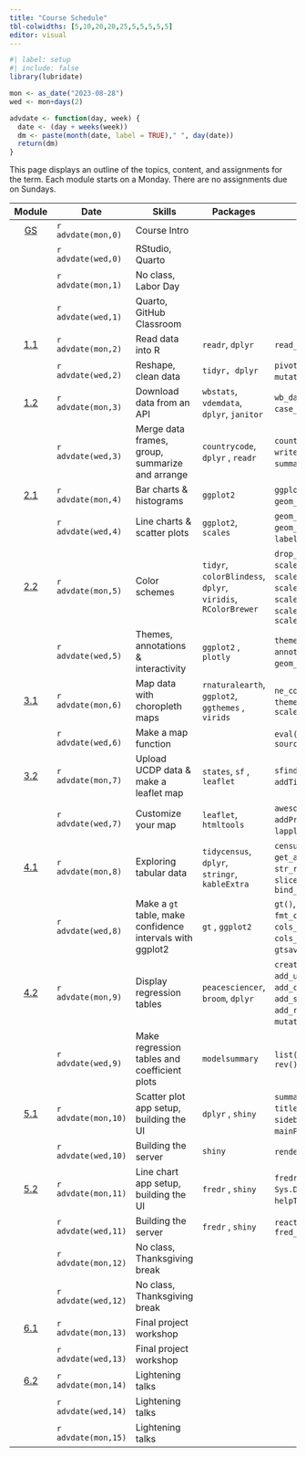 ```yaml
---
title: "Course Schedule"
tbl-colwidths: [5,10,20,20,25,5,5,5,5,5]
editor: visual
---
```


```r
#| label: setup
#| include: false
library(lubridate)

mon <- as_date("2023-08-28")
wed <- mon+days(2)

advdate <- function(day, week) {
  date <- (day + weeks(week))
  dm <- paste(month(date, label = TRUE)," ", day(date))
  return(dm)  
}
```

This page displays an outline of the topics, content, and assignments for the term. Each module starts on a Monday. There are no assignments due on Sundays.

::: column-screen-inset-right
|                        Module                         | Date                | Skills                                                    | Packages                                                     | Functions                                                                                                                                                                           |                                      Readings                                       |                                                                  Reference                                                                  |          Slides           |                                                                                             Videos                                                                                              |                                                                                                     Assignments                                                                                                      |
|:------:|--------|--------|--------|--------|:------:|:------:|:------:|:------:|:------:|
| [GS](/modules/getting-started.html "Getting Started") | `r advdate(mon,0)`  | Course Intro                                              |                                                              |                                                                                                                                                                                     |                                                                                     |                                                                                                                                             |                           |                                                                                                                                                                                                 |                                                                                                                                                                                                                      |
|                                                       | `r advdate(wed,0)`  | RStudio, Quarto                                           |                                                              |                                                                                                                                                                                     |                                                                                     |                        [📖](https://www.tidyverse.org/blog/2017/12/workflow-vs-script/ "project-oriented workflow")                         | [🖥️](slides/week-1.2.qmd) |                                                                       [🖥️](https://youtu.be/gssjyyl7vxI "R and RStudio")                                                                        |                                                                                                                                                                                                                      |
|                                                       | `r advdate(mon,1)`  | No class, Labor Day                                       |                                                              |                                                                                                                                                                                     |                                                                                     |                                                                                                                                             |                           |                                                                                                                                                                                                 |                                                                                                                                                                                                                      |
|                                                       | `r advdate(wed,1)`  | Quarto, GitHub Classroom                                  |                                                              |                                                                                                                                                                                     |                                                                                     |                                          [📖](https://happygitwithr.com/ "Chaps 4, 6, 7, 9 & 12")                                           | [🖥️](slides/week-2.1.qmd) |                                           [🖥️](https://youtu.be/c654j7aQjcg "Quarto")[🖥️](https://youtu.be/ApvMnAfQe8A "GitHub and GitHub Classroom")                                           |                                                                                                                                                                                                                      |
|     [1.1](/modules/module-1.1.html "Module 1.1")      | `r advdate(mon,2)`  | Read data into R                                          | `readr`, `dplyr`                                             | `read_csv()`, `glimpse()`                                                                                                                                                           |                                                                                     |                                 [📖](https://r4ds.hadley.nz/data-import.html#introduction "r4ds 8.1 & 8.2")                                 | [🖥️](slides/week-3.1.qmd) |                               [🖥️](https://youtu.be/YLOaKB8dfF4 "Downloading World Bank data")[🖥️](https://youtu.be/XOGXn8IiHK8 "Reading data from a flat file")                                |                                                                                                                                                                                                                      |
|                                                       | `r advdate(wed,2)`  | Reshape, clean data                                       | `tidyr, dplyr`                                               | `pivot_longer(), mutate()`, `mutate_at()`, `substring()`                                                                                                                            |                                                                                     |                                        [📖](https://r4ds.hadley.nz/data-tidy.html "r4ds 6.1 & 6.3")                                         | [🖥️](slides/week-3.2.qmd) |             [🖥️](https://youtu.be/ud36szsO9a4 "Reshaping data")[🖥️](https://youtu.be/-JT8JSR1z5A "Strings & variable types")[🖥️](https://youtu.be/7bgoebbzfKQ "Cleaning var names")             |                                                                 [📘](https://blackboard.gwu.edu/ultra/courses/_387298_1/outline "Module 1.1. quiz")                                                                  |
|     [1.2](/modules/module-1.2.html "Module 1.2")      | `r advdate(mon,3)`  | Download data from an API                                 | `wbstats`, `vdemdata`, `dplyr`, `janitor`                    | `wb_data()`, `vdem`, `select_()`, `filter()`, `case_match()`, `round_to_fraction()`                                                                                                 |    [📖](https://link.springer.com/article/10.1057/palgrave.ap.5500151 "Norris")     |                                                                                                                                             | [🖥️](slides/week-4.1.qmd) |                           [🖥️](https://youtu.be/cBRTP2imt_o "Dowload data from the World Bank")[🖥️](https://youtu.be/7CvYTeMP_PU "Filter data and select variables")                            |                                                                                                                                                                                                                      |
|                                                       | `r advdate(wed,3)`  | Merge data frames, group, summarize and arrange           | `countrycode`, `dplyr` , `readr`                             | `countrycode()`, `left_join()`, `write_csv()`, `group_by()`, `summarize()`, `arrange()`                                                                                             |                                                                                     | [📖](https://r4ds.hadley.nz/joins.html#sec-mutating-joins "r4ds, 20.3") [📖](https://r4ds.hadley.nz/data-transform.html#groups "r4ds, 4.5") | [🖥️](slides/week-4.2.qmd) | [🖥️](https://youtu.be/ZGD0kO_iwAM "Add country codes to data frame")[🖥️](https://youtu.be/wNF3ZPneHWw "Merge two data frames")[🖥️](https://youtu.be/2nX9p6arQjg "Group, summarize and arrange") |                                 [📘](https://blackboard.gwu.edu/ultra/courses/_387298_1/outline "Module 1.2 quiz")[🧮](/assignments/coding-assignment-1.html "Coding assignment 1")                                  |
|     [2.1](/modules/module-2.1.html "Module 2.1")      | `r advdate(mon,4)`  | Bar charts & histograms                                   | `ggplot2`                                                    | `ggplot()`, `geom_col()`, `geom_histogram()`, `aes()`, `labs()`                                                                                                                     |                                                                                     |        [📖](https://r4ds.hadley.nz/data-visualize.html "r4ds, 2")[📖](https://r4ds.hadley.nz/communication.html#labels "r4ds, 12.2")        | [🖥️](slides/week-5.1.qmd) |                                                 [🖥️](https://youtu.be/hl02sVTyCRA "Bar charts")[🖥️](https://youtu.be/LuNDAIQXx9w "Histograms")                                                  |                                                                                                                                                                                                                      |
|                                                       | `r advdate(wed,4)`  | Line charts & scatter plots                               | `ggplot2`, `scales`                                          | `geom_line()` , `geom_point()`, `geom_smooth()`, `scale_x_log10(),` `label_number()`, `geom_text()`                                                                                 |                                                                                     |                                         [📖](https://r4ds.hadley.nz/layers.html "r4ds, 10.1-10.4")                                          |                           |                                               [🖥️](https://youtu.be/cHos9y261SQ "Line charts")[🖥️](https://youtu.be/Cvme3C268wE "Scatter plots")                                                |                                                                  [📘](https://blackboard.gwu.edu/ultra/courses/_387298_1/outline "Module 2.1 quiz")                                                                  |
|     [2.2](/modules/module-2.2.html "Module 2.2")      | `r advdate(mon,5)`  | Color schemes                                             | `tidyr`, `colorBlindess`, `dplyr`, `viridis`, `RColorBrewer` | `drop_na()`, `cvdPlot()`, `scale_fill_manual()`, `scale_fill_viridis_d()`, `scale_fill_brewer()`, `scale_color_manual()`, `scale_color_viridis_d()`, `scale_color_brewer`           |     [📖](https://www-jstor-org.proxygw.wrlc.org/stable/1951731?seq=8 "Lipset")      |                                     [📖](https://r4ds.hadley.nz/communication.html#scales "r4ds, 12.4")                                     |                           |                                                                       [🖥️](https://youtu.be/fBCtSjg_-Ik "Color schemes")                                                                        |                                                                                                                                                                                                                      |
|                                                       | `r advdate(wed,5)`  | Themes, annotations & interactivity                       | `ggplot2` , `plotly`                                         | `theme_dark()`, `theme_minimal()`, `annotate()`, `geom_hline()`, ``` geom_vline(),``ggplotly() ```, `layout()`                                                                      |                                                                                     |                               [📖](https://r4ds.hadley.nz/communication.html#annotations "r4ds, 12.3 & 12.5")                               |                           |                          [🖥️](https://youtu.be/Le0OJXdsy3o "Themes")[🖥️](https://youtu.be/uEpBMgWilXc "Annotations")[🖥️](https://youtu.be/T-7jtbcwaJ0 "Interactivity")                          |                                 [📘](https://blackboard.gwu.edu/ultra/courses/_387298_1/outline "Module 2.2 quiz") [🧮](/assignments/coding-assignment-2.html "Coding assignment 2")                                 |
|     [3.1](/modules/module-3.1.html "Module 3.1")      | `r advdate(mon,6)`  | Map data with choropleth maps                             | `rnaturalearth`, `ggplot2`, `ggthemes` , `virids`            | `ne_countries()`, `geom_sf()`, `theme_map()` , `theme()` , `scale_fill_viridis_c()`                                                                                                 |                                                                                     |                                                                                                                                             |                           |                                          [🖥️](https://youtu.be/HB3PMF93hzs "Choropleth maps")[🖥️](https://youtu.be/5RnnGov3Iw4 "Map World Bank data")                                           |                                                                                                                                                                                                                      |
|                                                       | `r advdate(wed,6)`  | Make a map function                                       |                                                              | `eval()`, `parse()`, `function()`, `source()`                                                                                                                                       |                                                                                     |                                                                                                                                             |                           |                                                               [🖥️](https://youtu.be/m42vrbEEHT4 "Turn your map into a function")                                                                |                                                                  [📘](https://blackboard.gwu.edu/ultra/courses/_387298_1/outline "Module 3.1 quiz")                                                                  |
|     [3.2](/modules/module-3.2.html "Module 3.2")      | `r advdate(mon,7)`  | Upload UCDP data & make a leaflet map                     | `states`, `sf` , `leaflet`                                   | `sfind()`, `st_as_sf()` , `leaflet()`, `addTiles()`, `addMarkers()`, `setView()`                                                                                                    | [📖](https://www-jstor-org.proxygw.wrlc.org/stable/j.ctt7s3wz.10 "Ross, Chapter 3") |                                                                                                                                             |                           |                                          [🖥️](https://youtu.be/If2PwFv90iI "Upload UCDP data")[🖥️](https://youtu.be/hHUPqgHRqYU "Make a leaflet map")                                           |                                                                                                                                                                                                                      |
|                                                       | `r advdate(wed,7)`  | Customize your map                                        | `leaflet`, `htmltools`                                       | `awesomeIcons()`,`addAwesomeMarkers()`, `addProviderTiles()`, `sprintf()`, `lapply()`, `HTML`                                                                                       |                                                                                     |                                                                                                                                             |                           |                                                                     [🖥️](https://youtu.be/qLYeSsoDvgs "Customize your map")                                                                     |                                 [📘](https://blackboard.gwu.edu/ultra/courses/_387298_1/outline "Module 3.2 quiz") [🧮](/assignments/coding-assignment-3.html "Coding assignment 3")                                 |
|     [4.1](/modules/module-4.1.html "Module 4.1")      | `r advdate(mon,8)`  | Exploring tabular data                                    | `tidycensus`, `dplyr`, `stringr`, `kableExtra`               | `census_api_key()`, `load_variables()`, `get_acs()`, `rename()`, `rename_with`, `str_remove()`, `kable()`, `slice_max()`, `slice_min()`, `slice_sample()`, `bind_rows()`            |                                                                                     |                                                                                                                                             |                           |                   [🖥️](Working%20with%20tidycensus "https://www.youtube.com/embed/wo9vZccmqwc")[🖥️](https://www.youtube.com/embed/wo9vZccmqwc "Explore data with kableExtra")                   |                                                                                                                                                                                                                      |
|                                                       | `r advdate(wed,8)`  | Make a `gt` table, make confidence intervals with ggplot2 | `gt` , `ggplot2`                                             | `gt()`, `tab_header()`, `cols_label()`, `fmt_currency()`, `tab_source_note()`, `cols_width()`, `opt_table_font()`, `cols_align()`, `tab_options()`, `gtsave()` , `geom_errorbar()`  |                                                                                     |                                                                                                                                             |                           |                           [🖥️](https://www.youtube.com/embed/wo9vZccmqwc "Make a gt table")[🖥️](https://www.youtube.com/embed/wo9vZccmqwc "Make a coefficient plot")                            |                                                                  [📘](https://blackboard.gwu.edu/ultra/courses/_387298_1/outline "Module 4.1 quiz")                                                                  |
|     [4.2](/modules/module-4.2.html "Module 4.2")      | `r advdate(mon,9)`  | Display regression tables                                 | `peacesciencer`, `broom`, `dplyr`                            | `create_stateyears()`, `add_ucdp_acd()`, `add_democracy()`, `add_creg_fractionalization()`, `add_sdp_gdp()`, `add_rugged_terrain()`, `tidy()`, `mutate_if()`, `glm()`, `binomial()` |            [📖](https://www.jstor.org/stable/3118222 "Fearon & Laitin")             |                                                                                                                                             |                           |                                                                                               🖥️                                                                                                |                                                                                                                                                                                                                      |
|                                                       | `r advdate(wed,9)`  | Make regression tables and coefficient plots              | `modelsummary`                                               | `list()`, `modelsummary()`, `modelplot()`, `rev()`                                                                                                                                  |                                                                                     |                                                                                                                                             |                           |                                                                                              🖥️🖥️                                                                                               | [✍️](/project/project-assignment-1.html "Project assignment 1") [📘](https://blackboard.gwu.edu/ultra/courses/_387298_1/outline "Module 4.2 quiz") [🧮](/assignments/coding-assignment-4.html "Coding assignment 4") |
|     [5.1](/modules/module-5.1.html "Module 5.1")      | `r advdate(mon,10)` | Scatter plot app setup, building the UI                   | `dplyr` , `shiny`                                            | `summarize_all()`, `fluidPage()`, `titlePanel()`, `sidebarLayout()`, `sidebarPanel()`, `selectInput()`, `mainPanel()`, `plotOutput()`                                               |                                                                                     |                                                                                                                                             |                           |                                                                                              🖥️🖥️                                                                                               |                                                                                                                                                                                                                      |
|                                                       | `r advdate(wed,10)` | Building the server                                       | `shiny`                                                      | `renderPlot()`, `shinyApp()`                                                                                                                                                        |                                                                                     |                                                                                                                                             |                           |                                                                                               🖥️                                                                                                |                                                                  [📘](https://blackboard.gwu.edu/ultra/courses/_387298_1/outline "Module 5.1 quiz")                                                                  |
|        [5.2](/modules/module-5.2 "Module 5.2")        | `r advdate(mon,11)` | Line chart app setup, building the UI                     | `fredr` , `shiny`                                            | `fredr_set_key()` , `as.Date()` , `Sys.Date()` , `column()`, `wellPanel()`, `helpText()`, `sliderInput()`                                                                           |       [📖](https://muse-jhu-edu.proxygw.wrlc.org/article/225602 "Huntington")       |                                                                                                                                             |                           |                                                                                              🖥️🖥️                                                                                               |                                                                                                                                                                                                                      |
|                                                       | `r advdate(wed,11)` | Building the server                                       | `fredr` , `shiny`                                            | `reactive()`, `fredr()`, `fred_indicator()`                                                                                                                                         |                                                                                     |                                                                                                                                             |                           |                                                                                               🖥️                                                                                                | [✍️](/project/project-assignment-2.html "Project assignment 2") [📘](https://blackboard.gwu.edu/ultra/courses/_387298_1/outline "Module 5.2 quiz") [🧮](/assignments/coding-assignment-5.html "Coding assignment 5") |
|                                                       | `r advdate(mon,12)` | No class, Thanksgiving break                              |                                                              |                                                                                                                                                                                     |                                                                                     |                                                                                                                                             |                           |                                                                                                                                                                                                 |                                                                                                                                                                                                                      |
|                                                       | `r advdate(wed,12)` | No class, Thanksgiving break                              |                                                              |                                                                                                                                                                                     |                                                                                     |                                                                                                                                             |                           |                                                                                                                                                                                                 |                                                                                                                                                                                                                      |
|     [6.1](/modules/module-6.1.html "Module 6.1")      | `r advdate(mon,13)` | Final project workshop                                    |                                                              |                                                                                                                                                                                     |                                                                                     |                                                                                                                                             |                           |                                                                                               🖥️                                                                                                |                                                                                                                                                                                                                      |
|                                                       | `r advdate(wed,13)` | Final project workshop                                    |                                                              |                                                                                                                                                                                     |                                                                                     |                                                                                                                                             |                           |                                                                                                                                                                                                 |                                                                                                                                                                                                                      |
|     [6.2](/modules/module-6.2.html "Module 6.2")      | `r advdate(mon,14)` | Lightening talks                                          |                                                              |                                                                                                                                                                                     |                                                                                     |                                                                                                                                             |                           |                                                                                               🖥️                                                                                                |                                                                                                                                                                                                                      |
|                                                       | `r advdate(wed,14)` | Lightening talks                                          |                                                              |                                                                                                                                                                                     |                                                                                     |                                                                                                                                             |                           |                                                                                                                                                                                                 |                                                                                                                                                                                                                      |
|                                                       | `r advdate(mon,15)` | Lightening talks                                          |                                                              |                                                                                                                                                                                     |                                                                                     |                                                                                                                                             |                           |                                                                                                                                                                                                 |                                                                           [✍️](/project/project-assignment-3.html "Project assignment 3")                                                                            |
:::
